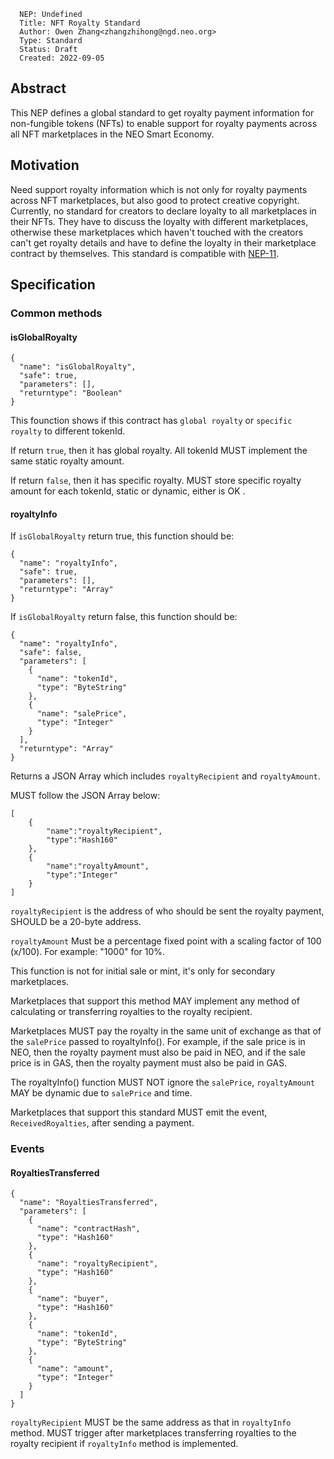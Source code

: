 <pre>
  NEP: Undefined
  Title: NFT Royalty Standard
  Author: Owen Zhang<zhangzhihong@ngd.neo.org>
  Type: Standard
  Status: Draft
  Created: 2022-09-05
</pre>

==Abstract==

This NEP defines a global standard to get royalty payment information for non-fungible tokens (NFTs) to enable support for royalty payments across all NFT marketplaces in the NEO Smart Economy.

==Motivation==

Need support royalty information which is not only for royalty payments across NFT marketplaces, but also good to protect creative copyright. Currently, no standard for creators to declare loyalty to all marketplaces in their NFTs. They have to discuss the loyalty with different marketplaces, otherwise these marketplaces which haven't touched with the creators can't get royalty details and have to define the loyalty in their marketplace contract by themselves. This standard is compatible with [https://github.com/neo-project/proposals/blob/master/nep-11.mediawiki NEP-11]. 

==Specification==

===Common methods===

====isGlobalRoyalty====

<pre>
{
  "name": "isGlobalRoyalty",
  "safe": true,
  "parameters": [],
  "returntype": "Boolean"
}
</pre>

This founction shows if this contract has <code>global royalty</code> or <code>specific royalty</code> to different tokenId. 

If return <code>true</code>, then it has global royalty.  All tokenId MUST implement the same static royalty amount.

If return <code>false</code>, then it has specific royalty. MUST store specific royalty amount for each tokenId, static or dynamic, either is OK .

====royaltyInfo====

If <code>isGlobalRoyalty</code> return true, this function should be:

<pre>
{
  "name": "royaltyInfo",
  "safe": true,
  "parameters": [],
  "returntype": "Array"
}
</pre>

If <code>isGlobalRoyalty</code> return false, this function should be:

<pre>
{
  "name": "royaltyInfo",
  "safe": false,
  "parameters": [
    {
      "name": "tokenId",
      "type": "ByteString"
    },
    {
      "name": "salePrice",
      "type": "Integer"
    }
  ],
  "returntype": "Array"
}
</pre>

Returns a JSON Array which includes <code>royaltyRecipient</code> and <code>royaltyAmount</code>.

MUST follow the JSON Array below:
<pre>
[
    {
        "name":"royaltyRecipient",
        "type":"Hash160"
    },
    {
        "name":"royaltyAmount",
        "type":"Integer"
    }
]
</pre>

<code>royaltyRecipient</code> is the address of who should be sent the royalty payment, SHOULD be a 20-byte address.

<code>royaltyAmount</code>  Must be a percentage fixed point with a scaling factor of 100 (x/100). For example: "1000" for 10%.

This function is not for initial sale or mint, it's only for secondary marketplaces.

Marketplaces that support this method MAY implement any method of calculating or transferring royalties to the royalty recipient.

Marketplaces MUST pay the royalty in the same unit of exchange as that of the <code>salePrice</code> passed to royaltyInfo(). For example, if the sale price is in NEO, then the royalty payment must also be paid in NEO, and if the sale price is in GAS, then the royalty payment must also be paid in GAS.

The royaltyInfo() function MUST NOT ignore the <code>salePrice</code>, <code>royaltyAmount</code> MAY be dynamic due to <code>salePrice</code> and time. 

Marketplaces that support this standard MUST emit the event, <code>ReceivedRoyalties</code>, after sending a payment.

===Events===

====RoyaltiesTransferred====

<pre>
{
  "name": "RoyaltiesTransferred",
  "parameters": [
    {
      "name": "contractHash",
      "type": "Hash160"
    },
    {
      "name": "royaltyRecipient",
      "type": "Hash160"
    },
    {
      "name": "buyer",
      "type": "Hash160"
    },
    {
      "name": "tokenId",
      "type": "ByteString"
    },
    {
      "name": "amount",
      "type": "Integer"
    }
  ]
}
</pre>

<code>royaltyRecipient</code> MUST be the same address as that in <code>royaltyInfo</code> method.
MUST trigger after marketplaces transferring royalties to the royalty recipient if <code>royaltyInfo</code> method is implemented.


